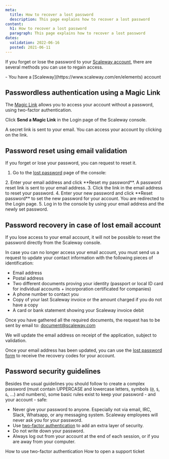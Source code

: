 ```yaml
---
meta:
  title: How to recover a lost password
  description: This page explains how to recover a lost password
content:
  h1: How to recover a lost password
  paragraph: This page explains how to recover a lost password
dates:
  validation: 2022-06-16
  posted: 2021-06-11
---
```


If you forget or lose the password to your [Scaleway account](https://console.scaleway.com), there are several methods you can use to regain access.

<Message type="requirement">
  - You have a [Scaleway](https://www.scaleway.com/en/elements) account
</Message>

## Passwordless authentication using a Magic Link

The [Magic Link](/console/my-account/how-to/sign-in-with-magic-link/) allows you to access your account without a password, using two-factor authentication.

Click **Send a Magic Link** in the Login page of the Scaleway console.

<Lightbox src="scaleway-send-a-magic-link.webp" />

A secret link is sent to your email. You can access your account by clicking on the link.

## Password reset using email validation

If you forget or lose your password, you can request to reset it.

1. Go to the [lost password](https://console.scaleway.com/forgot-password/) page of the console:
  <Lightbox src="scaleway-forgotten-password-screen.webp" />
2. Enter your email address and click **Reset my password**. A password reset link is sent to your email address.
3. Click the link in the email address to reset your password.
4. Enter your new password and click **Reset password** to set the new password for your account. You are redirected to the Login page.
  <Lightbox src="scaleway-password-reset.webp" />
5. Log in to the console by using your email address and the newly set password.

## Password recovery in case of lost email account

If you lose access to your email account, it will not be possible to reset the password directly from the Scaleway console.

In case you can no longer access your email account, you must send us a request to update your contact information with the following pieces of identification:

* Email address
* Postal address
* Two different documents proving your identity (passport or local ID card for individual accounts + incorporation certificated for companies)
* A phone number to contact you
* Copy of your last Scaleway invoice or the amount charged if you do not have a copy
* A card or bank statement showing your Scaleway invoice debit

Once you have gathered all the required documents, the request has to be sent by email to: [document@scaleway.com](mailto:document@scaleway.com)

We will update the email address on receipt of the application, subject to validation.

Once your email address has been updated, you can use the [lost password form](https://console.scaleway.com/forgot-password) to receive the recovery codes for your account.

## Password security guidelines

Besides the usual guidelines you should follow to create a complex password (must contain UPPERCASE and lowercase letters, symbols (`@`, `$`, `&`, ...) and numbers), some basic rules exist to keep your password - and your account - safe:

  - Never give your password to anyone. Especially not via email, IRC, Slack, Whatsapp, or any messaging system. Scaleway employees will never ask you for your password.
  - Use [two-factor authentication](https://console.scaleway.com/account/profile) to add an extra layer of security.
  - Do not write down your password.
  - Always log out from your account at the end of each session, or if you are away from your computer.


<Navigation title="See Also">
  <PreviousButton to="/console/my-account/how-to/use-2fa/">How to use two-factor authentication</PreviousButton>
  <NextButton to="/console/my-account/how-to/open-a-support-ticket/">How to open a support ticket</NextButton>
</Navigation>
